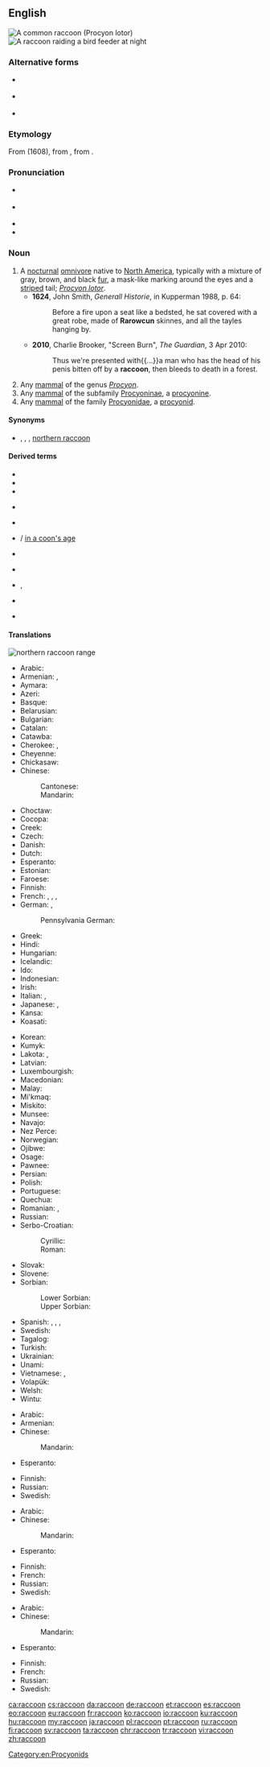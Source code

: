==English==
{{was wotd|2010|June|23}}
{{wikipedia}}
[[Image:Procyon lotor (Common raccoon).jpg|right|thumb|A common raccoon (''[[Procyon lotor]]'')]]
[[File:Raccoon at night.jpg|right|thumb|A raccoon raiding a bird feeder at night]]

===Alternative forms===
* {{l|en|racoon}} {{defdate|from 17th c.}}
* {{l|en|rarowcun}} {{defdate|17th c.}}
* {{l|en|r'coon}} {{qualifier|colloquial contraction}}

===Etymology===
From {{m|en|arocoun}} (1608), from {{etyl|pim|en}} {{m|pim|ärähkun}}, from {{m|pim|ärähkuněm||he scratches with his hands}}.

===Pronunciation===
* {{a|UK}} {{IPA|/ɹəˈkuːn/|lang=en}}
* {{a|US}} {{IPA|/ɹæˈkun/|/ɹəˈkun/|lang=en}}
* {{audio|en-us-raccoon.ogg|Audio (US)|lang=en}}
* {{rhymes|uːn|lang=en}}

===Noun===
{{en-noun}}

# A [[nocturnal]] [[omnivore]] native to [[North America]], typically with a mixture of gray, brown, and black [[fur]], a mask-like marking around the eyes and a [[striped]] tail; ''[[Procyon lotor]]''.
#* '''1624''', John Smith, ''Generall Historie'', in Kupperman 1988, p. 64:
#*: Before a fire upon a seat like a bedsted, he sat covered with a great robe, made of '''Rarowcun''' skinnes, and all the tayles hanging by.
#* '''2010''', Charlie Brooker, "Screen Burn", ''The Guardian'', 3 Apr 2010:
#*: Thus we're presented with{{...}}a man who has the head of his penis bitten off by a '''raccoon''', then bleeds to death in a forest.
# Any [[mammal]] of the genus ''[[Procyon]]''.
# Any [[mammal]] of the subfamily [[Procyoninae]], a [[procyonine]].
# Any [[mammal]] of the family [[Procyonidae]], a [[procyonid]].

====Synonyms====
* {{sense|Procyon lotor}} {{l|en|coon}} {{qualifier|colloquial}}, {{vern|common raccoon}}, {{vern|North American raccoon}}, [[northern raccoon]]

====Derived terms====
* {{l|en|coon}}
* {{l|en|coon dog}}
* {{l|en|coonhound}}
* {{vern|Cozumel raccoon}} {{gloss|{{taxlink|Procyon pygmaeus|species|noshow=1}}}}
* {{l|en|crab-eating raccoon}} {{gloss|''[[Procyon cancrivorus]]''}}
* {{l|en|in a raccoon's age}} / [[in a coon's age]]
* {{vern|pygmy raccoon}} {{gloss|{{taxlink|Procyon pygmaeus|species|noshow=1}}}}
* {{vern|raccoon butterfly}} {{gloss|{{taxlink|Chaetodon fasciatus|species|noshow=1}}}}
* {{vern|raccoon butterflyfish}}, {{gloss|{{taxlink|Chaetodon lunula|species|noshow=1}}}}
* {{l|en|raccoon dog}} {{gloss|''[[Nyctereutes procyonoides]]''}}
* {{l|en|raccoon eyes}}

====Translations====
[[File:Common Raccoon range.png|thumb|'''northern raccoon''' range]]
{{trans-top|nocturnal omnivore living in North America, ''Procyon lotor''}}
* Arabic: {{t|ar|راكون|m|tr=rạkun}}
* Armenian: {{t+|hy|ջրարջ}}, {{t|hy|ջրարջ սովորական|sc=Armn}}
* Aymara: {{t|ay|jaguachini}}
* Azeri: {{t+|az|yenot}}
* Basque: {{t|eu|mapatxe}}
* Belarusian: {{t|be|янот|m|tr=janót|sc=Cyrl}}
* Bulgarian: {{t+|bg|енот|m|tr=enót|sc=Cyrl}}
* Catalan: {{t|ca|ós rentador|m}}
* Catawba: {{t|chc|tcigne}}
* Cherokee: {{t|chr|ᎬᎵ|tr=gvli|sc=Cher}}, {{t|chr|ᎬᏟ|sc=Cher}}
* Cheyenne: {{t|chy|matšėškōme}}
* Chickasaw: {{t|cic|shawi}}
* Chinese:
*: Cantonese: {{t|yue|浣熊|tr=wun5 hung4|sc=Hani}}
*: Mandarin: {{t+|cmn|浣熊|tr=huànxióng|sc=Hani}}
* Choctaw: {{t|cho|shaui}}
* Cocopa: {{t|coc|nymaṣ}}
* Creek: {{t|mus|wotko}}
* Czech: {{t+|cs|mýval|m}}
* Danish: {{t+|da|vaskebjørn|c}}
* Dutch: {{t+|nl|wasbeer|m}}
* Esperanto: {{t|eo|lav-urso}}
* Estonian: {{t+|et|pesukaru}}
* Faroese: {{t|fo|tváttarbjørn|f}}
* Finnish: {{t+|fi|pesukarhu}}
* French: {{qualifier|more exactly}} {{t|fr|raton laveur commun|m}}, {{qualifier|less exactly}} {{t+|fr|raton laveur|m}}, {{t+|fr|chaoui|m}}, {{t+|fr|chat sauvage|m}}
* German: {{t+|de|Waschbär|m}}, {{qualifier|obsolete}} {{t|de|Schupp|m}}
*: Pennsylvania German: {{t|pdc|Ragguune}}
* Greek: {{t|el|ρακούν}}
* Hindi: {{t|hi|रैकून|m|tr=raikūn}}
* Hungarian: {{t+|hu|mosómedve}}
* Icelandic: {{t|is|þvottabjörn|m}}
* Ido: {{t+|io|ratono}}
* Indonesian: {{t|id|rakun}}
* Irish: {{t|ga|racún|m}}
* Italian: {{t+|it|procione|m}}, {{t|it|orsetto lavatore|m}}
* Japanese: {{t|ja|アライグマ|tr=araiguma}}, {{t+|ja|洗熊|tr=araiguma}}
* Kansa: {{t|ksk|mikká}}
* Koasati: {{t|cku|sawi}}
{{trans-mid}}
* Korean: {{t|ko|아메리카너구리|tr=Amerika neoguri}}
* Kumyk: {{t|kum|хас|tr=xas}}
* Lakota: {{t|lkt|wica}}, {{t|lkt|wiciteglega}}
* Latvian: {{t|lv|jenots}}
* Luxembourgish: {{t+|lb|Wäschbier|m}}
* Macedonian: {{t|mk|ракун|m|tr=rakún|sc=Cyrl}}
* Malay: {{t|ms|rakun}}
* Mi'kmaq: {{t|mic|amaljugwej}}
* Miskito: {{t|miq|suksuk}}
* Munsee: {{t|umu|é·span}}
* Navajo: {{t|nv|tábąąh mąʼii}}
* Nez Perce: {{t|nez|k'ayk'áyoc}}
* Norwegian: {{t|no|vaskebjørn|m}}
* Ojibwe: {{t|oj|ᐁᐦᓯᐸᓐ|tr=esiban|an|sc=Cans}}
* Osage: {{t|osa|mį́hkaa}}
* Pawnee: {{t|paw|icat}}
* Persian: {{t+|fa|راکون|tr=râkon|sc=fa-Arab}}
* Polish: {{t+|pl|szop|m-an}}
* Portuguese: {{t|pt|guaxinim|m}}
* Quechua: {{t|qu|chincha mayuatu}}
* Romanian: {{t+|ro|raton|m}}, {{t+|ro|ursuleț spălător|m}}
* Russian: {{t+|ru|ено́т|m}}
* Serbo-Croatian:
*: Cyrillic: {{t|sh|ракун|m}}
*: Roman: {{t+|sh|rakun|m}}
* Slovak: {{t|sk|mýval|m}}
* Slovene: {{t+|sl|rakun|m}}
* Sorbian:
*: Lower Sorbian: {{t|dsb|šup|m}}
*: Upper Sorbian: {{t|hsb|šup|m}}
* Spanish: {{t+|es|mapache|m}}, {{t|es|oso lavador|m}}, {{t|es|zorra manglera|f}}, {{t|es|gato manglatero|m}}
* Swedish: {{t+|sv|tvättbjörn|c}}
* Tagalog: {{t|tl|mapatse}}
* Turkish: {{t+|tr|rakun}}
* Ukrainian: {{t|uk|єнот|m|tr=jenót|sc=Cyrl}}
* Unami: {{t|unm|nahënëm}}
* Vietnamese: {{t|vi|gấu mèo Mỹ}}, {{t|vi|gấu trúc Mỹ}}
* Volapük: {{t|vo|räkun}}
* Welsh: {{t|cy|racŵn|m}}
* Wintu: {{t|wnw|qarilit}}
{{trans-bottom}}

{{trans-top|any mammal of the genus ''Procyon''}}
* Arabic: {{t-needed|ar}}
* Armenian: {{t+|hy|ջրարջ|sc=Armn}}
* Chinese:
*: Mandarin: {{t-needed|cmn}}
* Esperanto: {{qualifier|member of genus}} {{t|eo|prociono}}
{{trans-mid}}
* Finnish: {{t+|fi|pesukarhu}}
* Russian: {{t-needed|ru}}
* Swedish: {{t+|sv|tvättbjörn|c}}
{{trans-bottom}}

{{trans-top|any mammal of the subfamily Procyoninae}}
* Arabic: {{t-needed|ar}}
* Chinese:
*: Mandarin: {{t-needed|cmn}}
* Esperanto: {{qualifier|member of subfamily}} {{t|eo|procioneno}}
{{trans-mid}}
* Finnish: {{t|fi|supimainen}}
* French: {{qualifier|member of subfamily}} {{t|fr|procyoniné|m}}
* Russian: {{t-needed|ru}}
* Swedish: {{t|sv|halvbjörn|c}}
{{trans-bottom}}

{{trans-top|any mammal of the family Procyonidae}}
* Arabic: {{t-needed|ar}}
* Chinese:
*: Mandarin: {{t-needed|cmn}}
* Esperanto: {{qualifier|member of family}} {{t|eo|procionedo}}
{{trans-mid}}
* Finnish: {{t|fi|puolikarhu}}
* French: {{qualifier|member of family}} {{t+|fr|procyonidé|m}}
* Russian: {{t-needed|ru}}
* Swedish: {{t|sv|halvbjörn}}
{{trans-bottom}}

[[Category:en:Procyonids]]

[[ca:raccoon]]
[[cs:raccoon]]
[[da:raccoon]]
[[de:raccoon]]
[[et:raccoon]]
[[es:raccoon]]
[[eo:raccoon]]
[[eu:raccoon]]
[[fr:raccoon]]
[[ko:raccoon]]
[[io:raccoon]]
[[ku:raccoon]]
[[hu:raccoon]]
[[my:raccoon]]
[[ja:raccoon]]
[[pl:raccoon]]
[[pt:raccoon]]
[[ru:raccoon]]
[[fi:raccoon]]
[[sv:raccoon]]
[[ta:raccoon]]
[[chr:raccoon]]
[[tr:raccoon]]
[[vi:raccoon]]
[[zh:raccoon]]